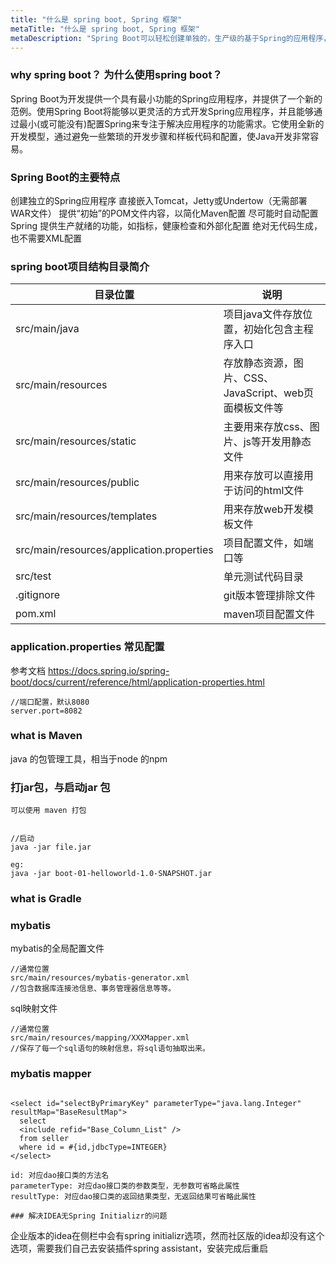 ```yaml
---
title: "什么是 spring boot, Spring 框架"
metaTitle: "什么是 spring boot, Spring 框架"
metaDescription: "Spring Boot可以轻松创建单独的，生产级的基于Spring的应用程序，大多数Spring Boot应用程序只需要很少的Spring配置"
---
```


### why spring boot？ 为什么使用spring boot？
Spring Boot为开发提供一个具有最小功能的Spring应用程序，并提供了一个新的范例。使用Spring Boot将能够以更灵活的方式开发Spring应用程序，并且能够通过最小(或可能没有)配置Spring来专注于解决应用程序的功能需求。它使用全新的开发模型，通过避免一些繁琐的开发步骤和样板代码和配置，使Java开发非常容易。


### Spring Boot的主要特点

创建独立的Spring应用程序
直接嵌入Tomcat，Jetty或Undertow（无需部署WAR文件）
提供“初始”的POM文件内容，以简化Maven配置
尽可能时自动配置Spring
提供生产就绪的功能，如指标，健康检查和外部化配置
绝对无代码生成，也不需要XML配置




### spring boot项目结构目录简介

目录位置 | 说明
------------ | -------------
src/main/java | 项目java文件存放位置，初始化包含主程序入口
src/main/resources | 存放静态资源，图片、CSS、JavaScript、web页面模板文件等
src/main/resources/static | 主要用来存放css、图片、js等开发用静态文件
src/main/resources/public | 用来存放可以直接用于访问的html文件
src/main/resources/templates | 用来存放web开发模板文件
src/main/resources/application.properties | 项目配置文件，如端口等
src/test | 单元测试代码目录
.gitignore | git版本管理排除文件
pom.xml | maven项目配置文件


### application.properties 常见配置
参考文档 https://docs.spring.io/spring-boot/docs/current/reference/html/application-properties.html
```
//端口配置，默认8080
server.port=8082
```

### what is Maven
java 的包管理工具，相当于node 的npm


### 打jar包，与启动jar 包
```
可以使用 maven 打包


//启动
java -jar file.jar

eg:
java -jar boot-01-helloworld-1.0-SNAPSHOT.jar
```

### what is Gradle


### mybatis


mybatis的全局配置文件
```
//通常位置
src/main/resources/mybatis-generator.xml
//包含数据库连接池信息、事务管理器信息等等。
```
sql映射文件
```
//通常位置
src/main/resources/mapping/XXXMapper.xml
//保存了每一个sql语句的映射信息，将sql语句抽取出来。
```

### mybatis mapper
```

<select id="selectByPrimaryKey" parameterType="java.lang.Integer" resultMap="BaseResultMap">
  select 
  <include refid="Base_Column_List" />
  from seller
  where id = #{id,jdbcType=INTEGER}
</select>

id: 对应dao接口类的方法名
parameterType: 对应dao接口类的参数类型，无参数可省略此属性
resultType: 对应dao接口类的返回结果类型，无返回结果可省略此属性

### 解决IDEA无Spring Initializr的问题
```
企业版本的idea在侧栏中会有spring initializr选项，然而社区版的idea却没有这个选项，需要我们自己去安装插件spring assistant，安装完成后重启
```